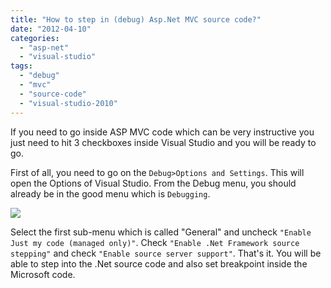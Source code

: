 ```yaml
---
title: "How to step in (debug) Asp.Net MVC source code?"
date: "2012-04-10"
categories: 
  - "asp-net"
  - "visual-studio"
tags: 
  - "debug"
  - "mvc"
  - "source-code"
  - "visual-studio-2010"
---
```


If you need to go inside ASP MVC code which can be very instructive you just need to hit 3 checkboxes inside Visual Studio and you will be ready to go.

First of all, you need to go on the `Debug>Options and Settings`. This will open the Options of Visual Studio. From the Debug menu, you should already be in the good menu which is `Debugging`.

![](images/debugmvcsourcecode-400x233.png)

Select the first sub-menu which is called "General" and uncheck `"Enable Just my code (managed only)"`. Check `"Enable .Net Framework source stepping"` and check `"Enable source server support"`. That's it. You will be able to step into the .Net source code and also set breakpoint inside the Microsoft code.

